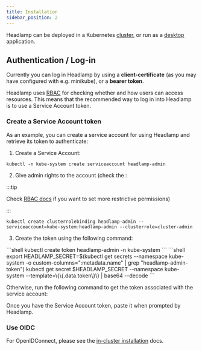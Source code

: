 ```yaml
---
title: Installation
sidebar_position: 2
---
```


Headlamp can be deployed in a Kubernetes [cluster](./in-cluster/index.md), or run as a [desktop](./desktop/index.mdx) application.

## Authentication / Log-in

Currently you can log in Headlamp by using a **client-certificate** (as you may have configured with e.g. minikube), or a **bearer token**.

Headlamp uses [RBAC](https://kubernetes.io/docs/reference/access-authn-authz/rbac) for checking whether and how users can access resources. This means that the
recommended way to log in into Headlamp is to use a Service Account token.

### Create a Service Account token

As an example, you can create a service account for using Headlamp and retrieve its token to
authenticate:

1. Create a Service Account:

```shell
kubectl -n kube-system create serviceaccount headlamp-admin
```

2. Give admin rights to the account (check the
   :

:::tip

Check [RBAC docs](https://kubernetes.io/docs/reference/access-authn-authz/rbac) if you want to set more
   restrictive permissions)

:::

```shell
kubectl create clusterrolebinding headlamp-admin --serviceaccount=kube-system:headlamp-admin --clusterrole=cluster-admin
```

3. Create the token using the following command:


<Tabs>
  <TabItem value="apple" label="Kubernetes 1.24+" default>
    ```shell
   kubectl create token headlamp-admin -n kube-system
   ```
  </TabItem>
  <TabItem value="orange" label="Older versions">
    ```shell
   export HEADLAMP_SECRET=$(kubectl get secrets --namespace kube-system -o custom-columns=":metadata.name" | grep "headlamp-admin-token")
   kubectl get secret $HEADLAMP_SECRET --namespace kube-system --template=\{\{.data.token\}\} | base64 --decode
   ```
  </TabItem>
</Tabs>



Otherwise, run the following command to get the token associated with the service account:



Once you have the Service Account token, paste it when prompted by Headlamp.

### Use OIDC

For OpenIDConnect, please see the [in-cluster installation](./in-cluster/oidc.md) docs.
